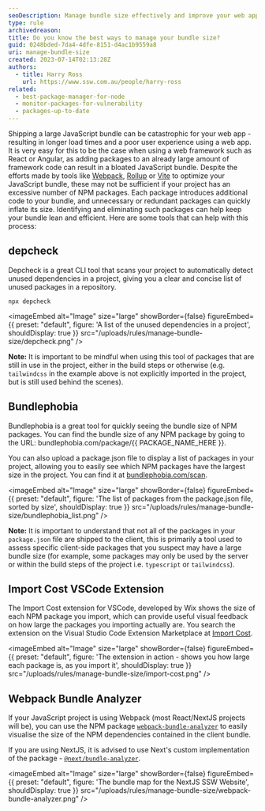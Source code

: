 ```yaml
---
seoDescription: Manage bundle size effectively and improve your web app's performance by identifying and eliminating unnecessary NPM packages.
type: rule
archivedreason:
title: Do you know the best ways to manage your bundle size?
guid: 0248bded-7da4-4dfe-8151-d4ac1b9559a8
uri: manage-bundle-size
created: 2023-07-14T02:13:28Z
authors:
  - title: Harry Ross
    url: https://www.ssw.com.au/people/harry-ross
related:
  - best-package-manager-for-node
  - monitor-packages-for-vulnerability
  - packages-up-to-date
---
```


Shipping a large JavaScript bundle can be catastrophic for your web app - resulting in longer load times and a poor user experience using a web app. It is very easy for this to be the case when using a web framework such as React or Angular, as adding packages to an already large amount of framework code can result in a bloated JavaScript bundle.
Despite the efforts made by tools like [Webpack](https://webpack.js.org/), [Rollup](https://rollupjs.org/) or [Vite](https://vitejs.dev/) to optimize your JavaScript bundle, these may not be sufficient if your project has an excessive number of NPM packages. Each package introduces additional code to your bundle, and unnecessary or redundant packages can quickly inflate its size. Identifying and eliminating such packages can help keep your bundle lean and efficient. Here are some tools that can help with this process:

## depcheck

Depcheck is a great CLI tool that scans your project to automatically detect unused dependencies in a project, giving you a clear and concise list of unused packages in a repository.

```shell
npx depcheck
```


<imageEmbed
  alt="Image"
  size="large"
  showBorder={false}
  figureEmbed={{
    preset: "default",
    figure: 'A list of the unused dependencies in a project',
    shouldDisplay: true
  }}
  src="/uploads/rules/manage-bundle-size/depcheck.png"
/>

**Note:** It is important to be mindful when using this tool of packages that are still in use in the project, either in the build steps or otherwise (e.g. `tailwindcss` in the example above is not explicitly imported in the project, but is still used behind the scenes).

## Bundlephobia

Bundlephobia is a great tool for quickly seeing the bundle size of NPM packages. You can find the bundle size of any NPM package by going to the URL: bundlephobia.com/package/{{ PACKAGE_NAME_HERE }}.

You can also upload a package.json file to display a list of packages in your project, allowing you to easily see which NPM packages have the largest size in the project. You can find it at [bundlephobia.com/scan](https://bundlephobia.com/scan).


<imageEmbed
  alt="Image"
  size="large"
  showBorder={false}
  figureEmbed={{
    preset: "default",
    figure: 'The list of packages from the package.json file, sorted by size',
    shouldDisplay: true
  }}
  src="/uploads/rules/manage-bundle-size/bundlephobia_list.png"
/>

**Note:** It is important to understand that not all of the packages in your `package.json` file are shipped to the client, this is primarily a tool used to assess specific client-side packages that you suspect may have a large bundle size (for example, some packages may only be used by the server or within the build steps of the project i.e. `typescript` or `tailwindcss`).

## Import Cost VSCode Extension

The Import Cost extension for VSCode, developed by Wix shows the size of each NPM package you import, which can provide useful visual feedback on how large the packages you importing actually are. You search the extension on the Visual Studio Code Extension Marketplace at [Import Cost](https://marketplace.visualstudio.com/items?itemName=wix.vscode-import-cost).


<imageEmbed
  alt="Image"
  size="large"
  showBorder={false}
  figureEmbed={{
    preset: "default",
    figure: 'The extension in action - shows you how large each package is, as you import it',
    shouldDisplay: true
  }}
  src="/uploads/rules/manage-bundle-size/import-cost.png"
/>

## Webpack Bundle Analyzer

If your JavaScript project is using Webpack (most React/NextJS projects will be), you can use the NPM package [`webpack-bundle-analyzer`](https://www.npmjs.com/package/webpack-bundle-analyzer) to easily visualise the size of the NPM dependencies contained in the client bundle.

If you are using NextJS, it is advised to use Next's custom implementation of the package - [`@next/bundle-analyzer`](https://www.npmjs.com/package/@next/bundle-analyzer).


<imageEmbed
  alt="Image"
  size="large"
  showBorder={false}
  figureEmbed={{
    preset: "default",
    figure: 'The bundle map for the NextJS SSW Website',
    shouldDisplay: true
  }}
  src="/uploads/rules/manage-bundle-size/webpack-bundle-analyzer.png"
/>